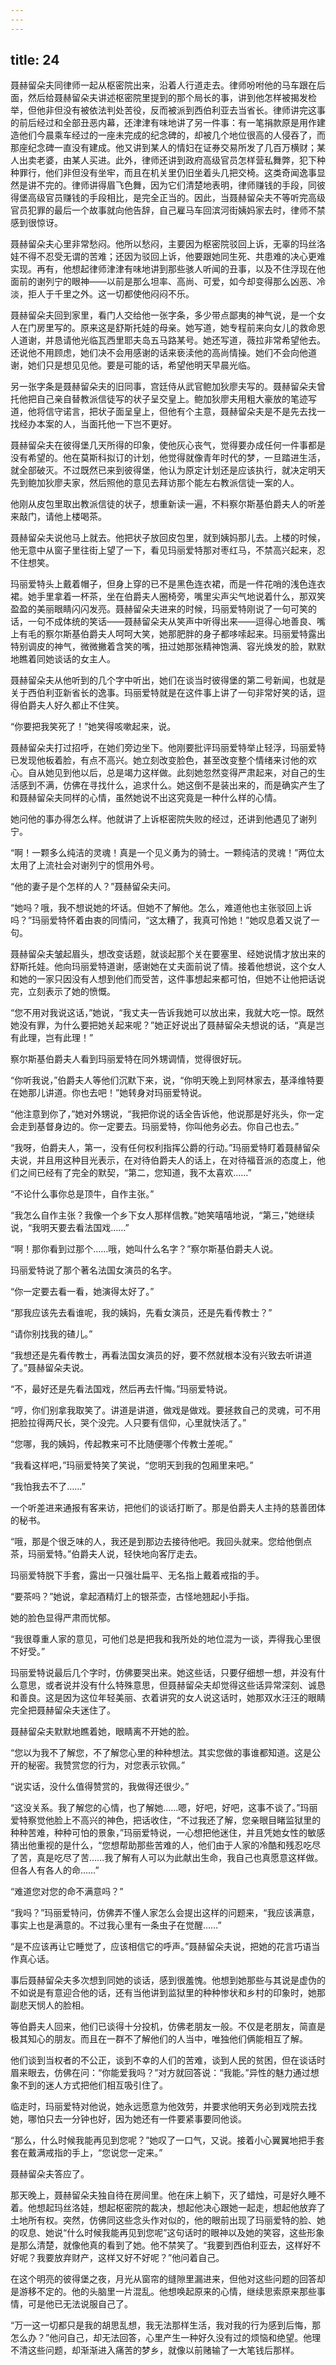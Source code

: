```yaml
---
---
---
```

title: 24
---




聂赫留朵夫同律师一起从枢密院出来，沿着人行道走去。律师吩咐他的马车跟在后面，然后给聂赫留朵夫讲述枢密院里提到的那个局长的事，讲到他怎样被揭发检举，但他非但没有被依法判处苦役，反而被派到西伯利亚去当省长。律师讲完这事的前后经过和全部丑恶内幕，还津津有味地讲了另一件事：有一笔捐款原是用作建造他们今晨乘车经过的一座未完成的纪念碑的，却被几个地位很高的人侵吞了，而那座纪念碑一直没有建成。他又讲到某人的情妇在证券交易所发了几百万横财；某人出卖老婆，由某人买进。此外，律师还讲到政府高级官员怎样营私舞弊，犯下种种罪行，他们非但没有坐牢，而且在机关里仍旧坐着头几把交椅。这类奇闻逸事显然是讲不完的。律师讲得眉飞色舞，因为它们清楚地表明，律师赚钱的手段，同彼得堡高级官员赚钱的手段相比，是完全正当的。因此，当聂赫留朵夫不等听完高级官员犯罪的最后一个故事就向他告辞，自己雇马车回滨河街姨妈家去时，律师不禁感到很惊讶。

聂赫留朵夫心里非常愁闷。他所以愁闷，主要因为枢密院驳回上诉，无辜的玛丝洛娃不得不忍受无谓的苦难；还因为驳回上诉，他要跟她同生死、共患难的决心更难实现。再有，他想起律师津津有味地讲到那些骇人听闻的丑事，以及不住浮现在他面前的谢列宁的眼神——以前是那么坦率、高尚、可爱，如今却变得那么凶恶、冷淡，拒人于千里之外。这一切都使他闷闷不乐。

聂赫留朵夫回到家里，看门人交给他一张字条，多少带点鄙夷的神气说，是一个女人在门房里写的。原来这是舒斯托娃的母亲。她写道，她专程前来向女儿的救命恩人道谢，并恳请他光临瓦西里耶夫岛五马路某号。她还写道，薇拉非常希望他去。还说他不用顾虑，她们决不会用感谢的话来亵渎他的高尚情操。她们不会向他道谢，她们只是想见见他。要是可能的话，希望他明天早晨光临。

另一张字条是聂赫留朵夫的旧同事，宫廷侍从武官鲍加狄廖夫写的。聂赫留朵夫曾托他把自己亲自替教派信徒写的状子呈交皇上。鲍加狄廖夫用粗大豪放的笔迹写道，他将信守诺言，把状子面呈皇上，但他有个主意，聂赫留朵夫是不是先去找一找经办本案的人，当面托他一下岂不更好。

聂赫留朵夫在彼得堡几天所得的印象，使他灰心丧气，觉得要办成任何一件事都是没有希望的。他在莫斯科拟订的计划，他觉得就像青年时代的梦，一旦踏进生活，就全部破灭。不过既然已来到彼得堡，他认为原定计划还是应该执行，就决定明天先到鲍加狄廖夫家，然后照他的意见去拜访那个能左右教派信徒一案的人。

他刚从皮包里取出教派信徒的状子，想重新读一遍，不料察尔斯基伯爵夫人的听差来敲门，请他上楼喝茶。

聂赫留朵夫说他马上就去。他把状子放回皮包里，就到姨妈那儿去。上楼的时候，他无意中从窗子里往街上望了一下，看见玛丽爱特那对枣红马，不禁高兴起来，忍不住想笑。

玛丽爱特头上戴着帽子，但身上穿的已不是黑色连衣裙，而是一件花哨的浅色连衣裙。她手里拿着一杯茶，坐在伯爵夫人圈椅旁，嘴里尖声尖气地说着什么，那双笑盈盈的美丽眼睛闪闪发亮。聂赫留朵夫进来的时候，玛丽爱特刚说了一句可笑的话，一句不成体统的笑话——聂赫留朵夫从笑声中听得出来——逗得心地善良、嘴上有毛的察尔斯基伯爵夫人呵呵大笑，她那肥胖的身子都哆嗦起来。玛丽爱特露出特别调皮的神气，微微撇着含笑的嘴，扭过她那张精神饱满、容光焕发的脸，默默地瞧着同她谈话的女主人。

聂赫留朵夫从他听到的几个字中听出，她们在谈当时彼得堡的第二号新闻，也就是关于西伯利亚新省长的逸事。玛丽爱特就是在这件事上讲了一句非常好笑的话，逗得伯爵夫人好久都止不住笑。

“你要把我笑死了！”她笑得咳嗽起来，说。

聂赫留朵夫打过招呼，在她们旁边坐下。他刚要批评玛丽爱特举止轻浮，玛丽爱特已发现他板着脸，有点不高兴。她立刻改变脸色，甚至改变整个情绪来讨他的欢心。自从她见到他以后，总是竭力这样做。此刻她忽然变得严肃起来，对自己的生活感到不满，仿佛在寻找什么，追求什么。她这倒不是装出来的，而是确实产生了和聂赫留朵夫同样的心情，虽然她说不出这究竟是一种什么样的心情。

她问他的事办得怎么样。他就讲了上诉枢密院失败的经过，还讲到他遇见了谢列宁。

“啊！一颗多么纯洁的灵魂！真是一个见义勇为的骑士。一颗纯洁的灵魂！”两位太太用了上流社会对谢列宁的惯用外号。

“他的妻子是个怎样的人？”聂赫留朵夫问。

“她吗？哦，我不想说她的坏话。但她不了解他。怎么，难道他也主张驳回上诉吗？”玛丽爱特怀着由衷的同情问，“这太糟了，我真可怜她！”她叹息着又说了一句。

聂赫留朵夫皱起眉头，想改变话题，就谈起那个关在要塞里、经她说情才放出来的舒斯托娃。他向玛丽爱特道谢，感谢她在丈夫面前说了情。接着他想说，这个女人和她的一家只因没有人想到他们而受苦，这件事想起来都可怕，但她不让他把话说完，立刻表示了她的愤慨。

“您不用对我说这话，”她说，“我丈夫一告诉我她可以放出来，我就大吃一惊。既然她没有罪，为什么要把她关起来呢？”她正好说出了聂赫留朵夫想说的话，“真是岂有此理，岂有此理！”

察尔斯基伯爵夫人看到玛丽爱特在同外甥调情，觉得很好玩。

“你听我说，”伯爵夫人等他们沉默下来，说，“你明天晚上到阿林家去，基泽维特要在她那儿讲道。你也去吧！”她转身对玛丽爱特说。

“他注意到你了，”她对外甥说，“我把你说的话全告诉他，他说那是好兆头，你一定会走到基督身边的。你一定要去。玛丽爱特，你叫他务必去。你自己也去。”

“我呀，伯爵夫人，第一，没有任何权利指挥公爵的行动。”玛丽爱特盯着聂赫留朵夫说，并且用这种目光表示，在对待伯爵夫人的话上，在对待福音派的态度上，他们之间已经有了完全的默契，“第二，您知道，我不太喜欢……”

“不论什么事你总是顶牛，自作主张。”

“我怎么自作主张？我像一个乡下女人那样信教。”她笑嘻嘻地说，“第三，”她继续说，“我明天要去看法国戏……”

“啊！那你看到过那个……哦，她叫什么名字？”察尔斯基伯爵夫人说。

玛丽爱特说了那个著名法国女演员的名字。

“你一定要去看一看，她演得太好了。”

“那我应该先去看谁呢，我的姨妈，先看女演员，还是先看传教士？”

“请你别找我的碴儿。”

“我想还是先看传教士，再看法国女演员的好，要不然就根本没有兴致去听讲道了。”聂赫留朵夫说。

“不，最好还是先看法国戏，然后再去忏悔。”玛丽爱特说。

“哼，你们别拿我取笑了。讲道是讲道，做戏是做戏。要拯救自己的灵魂，可不用把脸拉得两尺长，哭个没完。人只要有信仰，心里就快活了。”

“您哪，我的姨妈，传起教来可不比随便哪个传教士差呢。”

“我看这样吧，”玛丽爱特笑了笑说，“您明天到我的包厢里来吧。”

“我怕我去不了……”

一个听差进来通报有客来访，把他们的谈话打断了。那是伯爵夫人主持的慈善团体的秘书。

“哦，那是个很乏味的人，我还是到那边去接待他吧。我回头就来。您给他倒点茶，玛丽爱特。”伯爵夫人说，轻快地向客厅走去。

玛丽爱特脱下手套，露出一只强壮扁平、无名指上戴着戒指的手。

“要茶吗？”她说，拿起酒精灯上的银茶壶，古怪地翘起小手指。

她的脸色显得严肃而忧郁。

“我很尊重人家的意见，可他们总是把我和我所处的地位混为一谈，弄得我心里很不好受。”

玛丽爱特说最后几个字时，仿佛要哭出来。她这些话，只要仔细想一想，并没有什么意思，或者说并没有什么特殊意思，但聂赫留朵夫却觉得这些话异常深刻、诚恳和善良。这是因为这位年轻美丽、衣着讲究的女人说这话时，她那双水汪汪的眼睛完全把聂赫留朵夫迷住了。

聂赫留朵夫默默地瞧着她，眼睛离不开她的脸。

“您以为我不了解您，不了解您心里的种种想法。其实您做的事谁都知道。这是公开的秘密。我赞赏您的行为，对您表示钦佩。”

“说实话，没什么值得赞赏的，我做得还很少。”

“这没关系。我了解您的心情，也了解她……嗯，好吧，好吧，这事不谈了。”玛丽爱特察觉他脸上不高兴的神色，把话收住，“不过我还了解，您亲眼目睹监狱里的种种苦难，种种可怕的景象，”玛丽爱特说，一心想把他迷住，并且凭她女性的敏感猜出他重视的是什么，“您想帮助那些苦难的人，他们由于人家的冷酷和残忍吃尽了苦，真是吃尽了苦……我了解有人可以为此献出生命，我自己也真愿意这样做。但各人有各人的命……”

“难道您对您的命不满意吗？”

“我吗？”玛丽爱特问，仿佛弄不懂人家怎么会提出这样的问题来，“我应该满意，事实上也是满意的。不过我心里有一条虫子在觉醒……”

“是不应该再让它睡觉了，应该相信它的呼声。”聂赫留朵夫说，把她的花言巧语当作真心话。

事后聂赫留朵夫多次想到同她的谈话，感到很羞愧。他想到她那些与其说是虚伪的不如说是有意迎合他的话，还有当他讲到监狱里的种种惨状和乡村的印象时，她那副悲天悯人的脸相。

等伯爵夫人回来，他们已谈得十分投机，仿佛老朋友一般。不仅是老朋友，简直是极其知心的朋友。而且在一群不了解他们的人当中，唯独他们俩能相互了解。

他们谈到当权者的不公正，谈到不幸的人们的苦难，谈到人民的贫困，但在谈话时眉来眼去，仿佛在问：“你能爱我吗？”对方就回答说：“我能。”异性的魅力通过想象不到的迷人方式把他们相互吸引住了。

临走时，玛丽爱特对他说，她永远愿意为他效劳，并要求他明天务必到戏院去找她，哪怕只去一分钟也好，因为她还有一件要紧事要同他谈。

“那么，什么时候我能再见到您呢？”她叹了一口气，又说。接着小心翼翼地把手套套在戴满戒指的手上，“您说您一定来。”

聂赫留朵夫答应了。

那天晚上，聂赫留朵夫独自待在房间里。他在床上躺下，灭了蜡烛，可是好久睡不着。他想起玛丝洛娃，想起枢密院的裁决，想起他决心跟她一起走，想起他放弃了土地所有权。突然，仿佛同这些念头作对似的，他的眼前出现了玛丽爱特的脸、她的叹息、她说“什么时候我能再见到您呢”这句话时的眼神以及她的笑容，这些形象是那么清楚，就像他真的看到了她。他不禁笑了。“我要到西伯利亚去，这样好不好呢？我要放弃财产，这样又好不好呢？”他问着自己。

在这个明亮的彼得堡之夜，月光从窗帘的缝隙里漏进来，但他对这些问题的回答却是游移不定的。他的头脑里一片混乱。他想唤起原来的心情，继续思索原来那些事情，可是他已无法说服自己了。

“万一这一切都只是我的胡思乱想，我无法那样生活，我对我的行为感到后悔，那怎么办？”他问自己，却无法回答，心里产生一种好久没有过的烦恼和绝望。他理不清这些问题，却渐渐进入痛苦的梦乡，就像以前赌输了一大笔钱后那样。